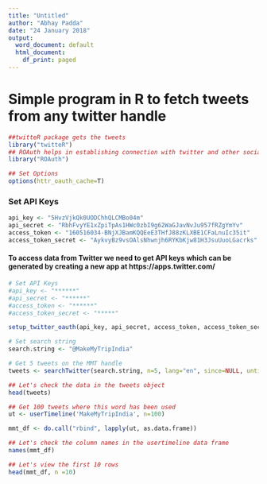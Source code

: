 ```yaml
---
title: "Untitled"
author: "Abhay Padda"
date: "24 January 2018"
output:
  word_document: default
  html_document:
    df_print: paged
---
```


# Simple program in R to fetch tweets from any twitter handle 

```r
##twitteR package gets the tweets 
library("twitteR")
## ROAuth helps in establishing connection with twitter and other social media sites
library("ROAuth")

## Set Options
options(httr_oauth_cache=T)

```
### Set API Keys
``` r

api_key <- "5HvzVjkQk0UODChhQLCMBo04m"
api_secret <- "RbhFvyYE1xZpiTpAs1HWc0zbI9g62WaGJavNvJu957fRZgYmYv"
access_token <- "160516034-BNjXJBamKQQEeE3THfJ88zKLXBE1CFaLnuIc35it"
access_token_secret <- "AykvyBz9vsOAlsNhwnjh6RYKbKjw81H3JsuUuoLGacrks"

```

#### To access data from Twitter we need to get API keys which can be generated by creating a new app at https://apps.twitter.com/ 
``` r

# Set API Keys
#api_key <- "******"
#api_secret <- "******"
#access_token <- "******"
#access_token_secret <- "*****"

setup_twitter_oauth(api_key, api_secret, access_token, access_token_secret)

```

```r
# Set search string
search.string <- "@MakeMyTripIndia"

# Get 5 tweets on the MMT handle
tweets <- searchTwitter(search.string, n=5, lang="en", since=NULL, until=NULL, retryOnRateLimit=10)

## Let's check the data in the tweets object
head(tweets)

## Get 100 tweets where this word has been used
ut <- userTimeline('MakeMyTripIndia', n=100)

mmt_df <- do.call("rbind", lapply(ut, as.data.frame))

## Let's check the column names in the usertimeline data frame
names(mmt_df)

## Let's view the first 10 rows
head(mmt_df, n =10)
```

